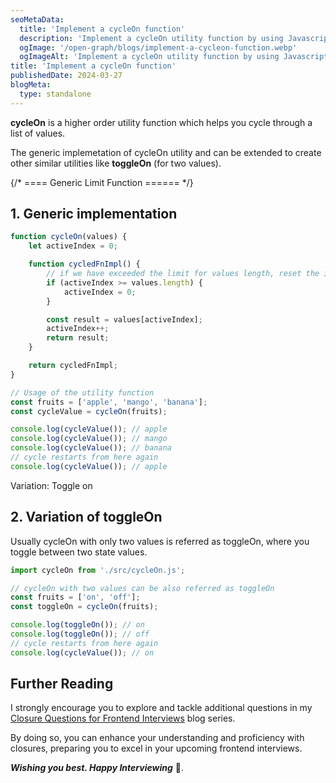 ```yaml
---
seoMetaData:
  title: 'Implement a cycleOn function'
  description: 'Implement a cycleOn utility function by using Javascript closures.'
  ogImage: '/open-graph/blogs/implement-a-cycleon-function.webp'
  ogImageAlt: 'Implement a cycleOn utility function by using Javascript closures.'
title: 'Implement a cycleOn function'
publishedDate: 2024-03-27
blogMeta:
  type: standalone
---
```


**cycleOn** is a higher order utility function which helps you cycle through a list of values.

The generic implemetation of cycleOn utility and can be extended to create other similar utilities like **toggleOn** (for two values).

{/* ==== Generic Limit Function ====== */}

<section>

## 1. Generic implementation

```js title="./src/cycleOn.js"
function cycleOn(values) {
	let activeIndex = 0;

	function cycledFnImpl() {
		// if we have exceeded the limit for values length, reset the index
		if (activeIndex >= values.length) {
			activeIndex = 0;
		}

		const result = values[activeIndex];
		activeIndex++;
		return result;
	}

	return cycledFnImpl;
}

// Usage of the utility function
const fruits = ['apple', 'mango', 'banana'];
const cycleValue = cycleOn(fruits);

console.log(cycleValue()); // apple
console.log(cycleValue()); // mango
console.log(cycleValue()); // banana
// cycle restarts from here again
console.log(cycleValue()); // apple
```

</section>

<section>

<SubHeading>Variation: Toggle on</SubHeading>
## 2. Variation of toggleOn

Usually cycleOn with only two values is referred as toggleOn, where you toggle between two state values.

```js title="./src/toggleOn.js"
import cycleOn from './src/cycleOn.js';

// cycleOn with two values can be also referred as toggleOn
const fruits = ['on', 'off'];
const toggleOn = cycleOn(fruits);

console.log(toggleOn()); // on
console.log(toggleOn()); // off
// cycle restarts from here again
console.log(cycleValue()); // on
```

</section>

## Further Reading

I strongly encourage you to explore and tackle additional questions in my [Closure Questions for Frontend Interviews](/blog/closure-questions-for-frontend-interviews/ 'Find more question on closures in the closure questions for frontend Interviews blog series') blog series.

By doing so, you can enhance your understanding and proficiency with closures, preparing you to excel in your upcoming frontend interviews.

**_Wishing you best. Happy Interviewing_** 🫡.
